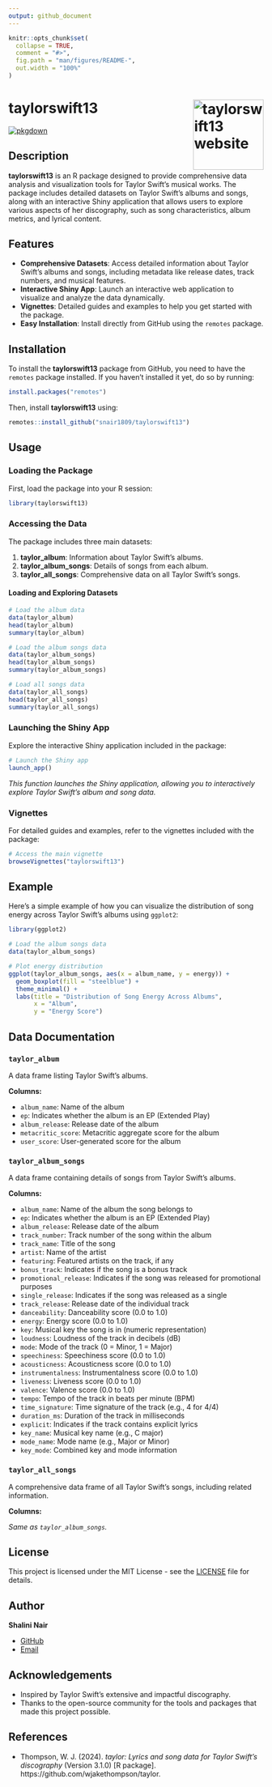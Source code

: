```yaml
---
output: github_document
---
```


<!-- README.md is generated from README.Rmd. Please edit that file -->

```r
knitr::opts_chunk$set(
  collapse = TRUE,
  comment = "#>",
  fig.path = "man/figures/README-",
  out.width = "100%"
)
```


# taylorswift13 <a href="https://etc5523-2024.github.io/taylorswift13/"><img src="man/figures/logo.png" align="right" height="139" alt="taylorswift13 website" /></a>

[![pkgdown](https://img.shields.io/badge/pkgdown-website-blue)](https://etc5523-2024.github.io/taylorswift13/)

## Description

**taylorswift13** is an R package designed to provide comprehensive data analysis and visualization tools for Taylor Swift's musical works. The package includes detailed datasets on Taylor Swift's albums and songs, along with an interactive Shiny application that allows users to explore various aspects of her discography, such as song characteristics, album metrics, and lyrical content.



## Features

- **Comprehensive Datasets**: Access detailed information about Taylor Swift's albums and songs, including metadata like release dates, track numbers, and musical features.
- **Interactive Shiny App**: Launch an interactive web application to visualize and analyze the data dynamically.
- **Vignettes**: Detailed guides and examples to help you get started with the package.
- **Easy Installation**: Install directly from GitHub using the `remotes` package.

## Installation

To install the **taylorswift13** package from GitHub, you need to have the `remotes` package installed. If you haven't installed it yet, do so by running:

```R
install.packages("remotes")
```

Then, install **taylorswift13** using:

```R
remotes::install_github("snair1809/taylorswift13")
```

## Usage

### Loading the Package

First, load the package into your R session:

```R
library(taylorswift13)
```

### Accessing the Data

The package includes three main datasets:

1. **taylor_album**: Information about Taylor Swift's albums.
2. **taylor_album_songs**: Details of songs from each album.
3. **taylor_all_songs**: Comprehensive data on all Taylor Swift's songs.

#### Loading and Exploring Datasets

```R
# Load the album data
data(taylor_album)
head(taylor_album)
summary(taylor_album)

# Load the album songs data
data(taylor_album_songs)
head(taylor_album_songs)
summary(taylor_album_songs)

# Load all songs data
data(taylor_all_songs)
head(taylor_all_songs)
summary(taylor_all_songs)
```

### Launching the Shiny App

Explore the interactive Shiny application included in the package:

```R
# Launch the Shiny app
launch_app()
```

*This function launches the Shiny application, allowing you to interactively explore Taylor Swift's album and song data.*

### Vignettes

For detailed guides and examples, refer to the vignettes included with the package:

```R
# Access the main vignette
browseVignettes("taylorswift13")
```

## Example

Here's a simple example of how you can visualize the distribution of song energy across Taylor Swift's albums using `ggplot2`:

```R
library(ggplot2)

# Load the album songs data
data(taylor_album_songs)

# Plot energy distribution
ggplot(taylor_album_songs, aes(x = album_name, y = energy)) +
  geom_boxplot(fill = "steelblue") +
  theme_minimal() +
  labs(title = "Distribution of Song Energy Across Albums",
       x = "Album",
       y = "Energy Score")
```

## Data Documentation

### `taylor_album`

A data frame listing Taylor Swift's albums.

**Columns:**

- `album_name`: Name of the album
- `ep`: Indicates whether the album is an EP (Extended Play)
- `album_release`: Release date of the album
- `metacritic_score`: Metacritic aggregate score for the album
- `user_score`: User-generated score for the album

### `taylor_album_songs`

A data frame containing details of songs from Taylor Swift's albums.

**Columns:**

- `album_name`: Name of the album the song belongs to
- `ep`: Indicates whether the album is an EP (Extended Play)
- `album_release`: Release date of the album
- `track_number`: Track number of the song within the album
- `track_name`: Title of the song
- `artist`: Name of the artist
- `featuring`: Featured artists on the track, if any
- `bonus_track`: Indicates if the song is a bonus track
- `promotional_release`: Indicates if the song was released for promotional purposes
- `single_release`: Indicates if the song was released as a single
- `track_release`: Release date of the individual track
- `danceability`: Danceability score (0.0 to 1.0)
- `energy`: Energy score (0.0 to 1.0)
- `key`: Musical key the song is in (numeric representation)
- `loudness`: Loudness of the track in decibels (dB)
- `mode`: Mode of the track (0 = Minor, 1 = Major)
- `speechiness`: Speechiness score (0.0 to 1.0)
- `acousticness`: Acousticness score (0.0 to 1.0)
- `instrumentalness`: Instrumentalness score (0.0 to 1.0)
- `liveness`: Liveness score (0.0 to 1.0)
- `valence`: Valence score (0.0 to 1.0)
- `tempo`: Tempo of the track in beats per minute (BPM)
- `time_signature`: Time signature of the track (e.g., 4 for 4/4)
- `duration_ms`: Duration of the track in milliseconds
- `explicit`: Indicates if the track contains explicit lyrics
- `key_name`: Musical key name (e.g., C major)
- `mode_name`: Mode name (e.g., Major or Minor)
- `key_mode`: Combined key and mode information


### `taylor_all_songs`

A comprehensive data frame of all Taylor Swift's songs, including related information.

**Columns:**

*Same as `taylor_album_songs`.*


## License

This project is licensed under the MIT License - see the [LICENSE](LICENSE) file for details.

## Author

**Shalini Nair**

- [GitHub](https://github.com/snair1809)
- [Email](snai0031@student.monash.edu)

## Acknowledgements

- Inspired by Taylor Swift's extensive and impactful discography.
- Thanks to the open-source community for the tools and packages that made this project possible.

## References
- Thompson, W. J. (2024). *taylor: Lyrics and song data for Taylor Swift's discography* (Version 3.1.0) [R package]. https://github.com/wjakethompson/taylor.
